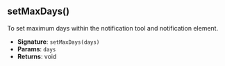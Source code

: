 ## setMaxDays()
To set maximum days within the notification tool and notification element.
- **Signature**: `setMaxDays(days)`
- **Params**: `days`
- **Returns**: void